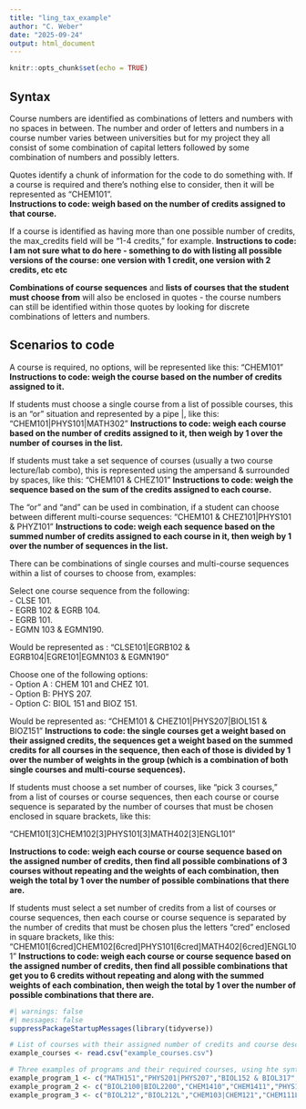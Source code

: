```yaml
---
title: "ling_tax_example"
author: "C. Weber"
date: "2025-09-24"
output: html_document
---
```


```r
knitr::opts_chunk$set(echo = TRUE)
```

## Syntax

Course numbers are identified as combinations of letters and numbers with no spaces in between.  The number and order of letters and numbers in a course number varies between universities but for my project they all consist of some combination of capital letters followed by some combination of numbers and possibly letters.

Quotes identify a chunk of information for the code to do something with.  If a course is required and there’s nothing else to consider, then it will be represented as “CHEM101”.  
**Instructions to code: weigh based on the number of credits assigned to that course.**

If a course is identified as having more than one possible number of credits, the max_credits field will be "1-4 credits," for example. 
**Instructions to code: I am not sure what to do here - something to do with listing all possible versions of the course: one version with 1 credit, one version with 2 credits, etc etc** 

**Combinations of course sequences** and **lists of courses that the student must choose from** will also be enclosed in quotes - the course numbers can still be identified within those quotes by looking for discrete combinations of letters and numbers. 

## Scenarios to code

A course is required, no options, will be represented like this:
"CHEM101"
**Instructions to code: weigh the course based on the number of credits assigned to it.**

If students must choose a single course from a list of possible courses, this is an “or” situation and represented by a pipe |, like this: 
“CHEM101|PHYS101|MATH302”
**Instructions to code: weigh each course based on the number of credits assigned to it, then weigh by 1 over the number of courses in the list.**

If students must take a set sequence of courses (usually a two course lecture/lab combo), this is represented using the ampersand & surrounded by spaces, like this: 
“CHEM101 & CHEZ101”
**Instructions to code: weigh the sequence based on the sum of the credits assigned to each course.**

The “or” and “and” can be used in combination, if a student can choose between different multi-course sequences: 
“CHEM101 & CHEZ101|PHYS101 & PHYZ101”
**Instructions to code: weigh each sequence based on the summed number of credits assigned to each course in it, then weigh by 1 over the number of sequences in the list.**

There can be combinations of single courses and multi-course sequences within a list of courses to choose from, examples: 

Select one course sequence from the following:   
- CLSE 101.  
- EGRB 102 & EGRB 104.  
- EGRB 101.  
- EGMN 103 & EGMN190.  

Would be represented as : 
"CLSE101|EGRB102 & EGRB104|EGRE101|EGMN103 & EGMN190"

Choose one of the following options:   
- Option A : CHEM 101 and CHEZ 101.  
- Option B: PHYS 207.  
- Option C: BIOL 151 and BIOZ 151.  

Would be represented as: 
“CHEM101 & CHEZ101|PHYS207|BIOL151 & BIOZ151”
**Instructions to code: the single courses get a weight based on their assigned credits, the sequences get a weight based on the summed credits for all courses in the sequence, then each of those is divided by 1 over the number of weights in the group (which is a combination of both single courses and multi-course sequences).**

If students must choose a set number of courses, like “pick 3 courses,” from a list of courses or course sequences, then each course or course sequence is separated by the number of courses that must be chosen enclosed in square brackets, like this: 

“CHEM101[3]CHEM102[3]PHYS101[3]MATH402[3]ENGL101”

**Instructions to code: weigh each course or course sequence based on the assigned number of credits, then find all possible combinations of 3 courses without repeating and the weights of each combination, then weigh the total by 1 over the number of possible combinations that there are.**

If students must select a set number of credits from a list of courses or course sequences, then each course or course sequence is separated by the number of credits that must be chosen plus the letters “cred” enclosed in square brackets, like this:
“CHEM101[6cred]CHEM102[6cred]PHYS101[6cred]MATH402[6cred]ENGL101”
**Instructions to code: weigh each course or course sequence based on the assigned number of credits, then find all possible combinations that get you to 6 credits without repeating and along with the summed weights of each combination, then weigh the total by 1 over the number of possible combinations that there are.**


```r
#| warnings: false
#| messages: false
suppressPackageStartupMessages(library(tidyverse))

# List of courses with their assigned number of credits and course descriptions to be used as an example.
example_courses <- read.csv("example_courses.csv")

# Three examples of programs and their required courses, using hte syntax described above.
example_program_1 <- c("MATH151","PHYS201|PHYS207","BIOL152 & BIOL317","ENVS330|ENVS101 & ENVS102|ENVS343","CHEM101[3]CHEZ101[3]MATH151[3]ENVS401","URSP204[9cred]CHEM102[9cred]ENVS105[9cred]ECON325[9cred]ENVS321")
example_program_2 <- c("BIOL2100|BIOL2200","CHEM1410","CHEM1411","PHYS1425","PHYS1429","MATH1310","MATH1220|MATH1320","EVSC2801","EVSC2800","EVSC2801","EVSC3200","EVSC3201","EVSC3300","EVSC3301","EVSC3600","EVSC3601")
example_program_3 <- c("BIOL212","BIOL212L","CHEM103|CHEM121","CHEM111L","ECON203","EVST220","IDST490","LDSP250","MATH125","ENGL393","PHIL376","POLS371W","ANTH325[4]SOCL325[4]ANTH331[4]CHEM103[4]CHEM104[4]CHEM104L[4]ECON301[4]EVST395[4]EVST495[4]GEOG308[4]HIST342[4]HIST343[4]POLS391[4]RSTD337[4]RSTD338")
```




